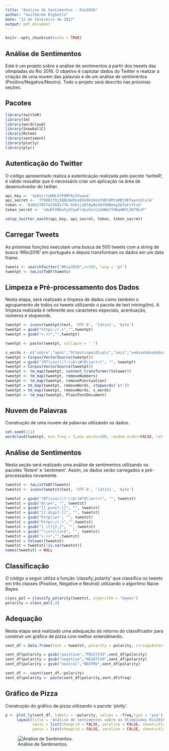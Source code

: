 ```yaml
---
title: "Analise de Sentimentos - Rio2016"
author: "Guilherme Righetto"
date: "12 de fevereiro de 2017"
output: pdf_document
---
```


```r
knitr::opts_chunk$set(echo = TRUE)
```

## Análise de Sentimentos

Este é um projeto sobre a análise de sentimentos a partir dos tweets das olimpíadas do Rio 2016. O objetivo é captutar dados do Twitter e realizar a criação de uma nuvem das palavras e de um análise de sentimentos (Positivo/Negativo/Neutro). Todo o projeto será descrito nas próximas seções.

## Pacotes

```r
library(twitteR)
library(tm)
library(wordcloud)
library(SnowballC)
library(Rstem)
library(sentiment)
library(plotly)
library(plyr)
```

## Autenticação do Twitter

O código apresentado realiza a autenticação realizada pelo pacote 'twitteR', é válido ressaltar que é necessário criar um aplicação na área de desenvolvedor do twitter. 

```r
api_key <- 'IpbVirlaHHLkTP8MfkL5Yuavm'
api_secret <- '7fOU01fQj5QBLNxRxo85k9k1Hze7HDlOMtaOBjOKTwynnSCulA'
token <- '830527057423691776-hVh1j10t8yNsX6f98NVwyEAfwFvYtsO'
token_secret <- 'vAwDfU9buhjd7yaFrdyv5zcCo2HWefTd6amN7L5K79LVY'

setup_twitter_oauth(api_key, api_secret, token, token_secret)
```

## Carregar Tweets

As próximas funções executam uma busca de 500 tweets com a string de busca '#Rio2016' em português e depois transformam os dados em um data frame.

```r
tweets <- searchTwitter("#Rio2016",n=500, lang = 'pt')
tweetpt <- twListToDF(tweets)
```

## Limpeza e Pré-processamento dos Dados

Nesta etapa, será realizado a limpeza de dados como também o agrupamento de todos os tweets utilizando o pacote de text mining(tm). A limpeza realizada é referente aos caracteres especiais, acentuação, números e stopwords.

```r
tweetpt <- iconv(tweetpt$text, 'UTF-8', 'latin1', 'byte')
tweetpt = gsub("https://.+","",tweetpt)
tweetpt = gsub("<.+>","",tweetpt)

tweetpt <- paste(tweetpt, collapse = ' ')

s_words <- c("sobre","após","httpstcopeidluqlc","seis","xedxaxbdxedxbxa","well","superb")
tweetpt = Corpus(VectorSource(tweetpt))
tweetpt = gsub("(RT|via)((?:\\b\\W*@\\w+)+)", "", tweetpt)
tweetpt = Corpus(VectorSource(tweetpt))
tweetpt <- tm_map(tweetpt, content_transformer(tolower))
tweetpt <- tm_map(tweetpt, removeNumbers)
tweetpt <- tm_map(tweetpt, removePunctuation)
tweetpt = tm_map(tweetpt, removeWords, stopwords('pt'))
tweetpt = tm_map(tweetpt, removeWords, s_words)
tweetpt <- tm_map(tweetpt, PlainTextDocument)
```

## Nuvem de Palavras

Construção de uma nuvem de palavras utilizando os dados.

```r
set.seed(111)
wordcloud(tweetpt, min.freq = 3,max.words=200, random.order=FALSE, rot.per=0.35, colors=brewer.pal(8, "Dark2"))
```

## Análise de Sentimentos

Nesta seção será realizado uma análise de sentimentos utilizando os pacotes 'Rstem' e 'sentiment'. Assim, os dados serão carregados e pré-processados novamente.

```r
tweetst <- twListToDF(tweets)
tweetst <- iconv(tweetst$text, 'UTF-8', 'latin1', 'byte')

tweetst = gsub("(RT|via)((?:\\b\\W*@\\w+)+)", "", tweetst)
tweetst = gsub("@\\w+", "", tweetst)
tweetst = gsub("[[:punct:]]", "", tweetst)
tweetst = gsub("[[:digit:]]", "", tweetst)
tweetst = gsub("http\\w+", "", tweetst)
tweetst = gsub("https://.+","",tweetst)
tweetst = gsub("[ \t]{2,}", "", tweetst)
tweetst = gsub("^\\s+|\\s+$", "", tweetst)
tweetst = gsub("<.+>","",tweetst)
tweetst = tolower(tweetst)
tweetst = tweetst[!is.na(tweetst)]
names(tweetst) = NULL
```

## Classificação

O código a seguir utiliza a função 'classify_polarity' que classifica os tweets em três classes (Positive, Negative e Neutral) utilizando o algoritmo Naive Bayes.

```r
class_pol = classify_polarity(tweetst, algorithm = "bayes")
polarity = class_pol[,4]
```

## Adequação

Nesta etapa será realizado uma adequação do retorno do classificador para construir um gráfico de pizza com melhor entendimento.

```r
sent_df = data.frame(text = tweetst, polarity = polarity, stringsAsFactors = FALSE)

sent_df$polarity = gsub("positive","POSITIVO",sent_df$polarity)
sent_df$polarity = gsub("negative","NEGATIVO",sent_df$polarity)
sent_df$polarity = gsub("neutral","NEUTRO",sent_df$polarity)

sent_df <- count(sent_df,~polarity)
sent_df$polarity <- paste(sent_df$polarity,sent_df$freq)
```

## Gráfico de Pizza

Construção do gráfico de pizza utilizando o pacote 'plotly'.

```r
p <- plot_ly(sent_df, labels = ~polarity, values = ~freq,type = 'pie') %>%
     layout(title = 'Análise de sentimentos sobre as Olimpíadas Rio2016',
            xaxis = list(showgrid = FALSE, zeroline = FALSE, showticklabels = FALSE),
            yaxis = list(showgrid = FALSE, zeroline = FALSE, showticklabels = FALSE))
```

![Análise de Sentimentos.](/home/guilherme/Rio2016_Analise_Pie.png)
